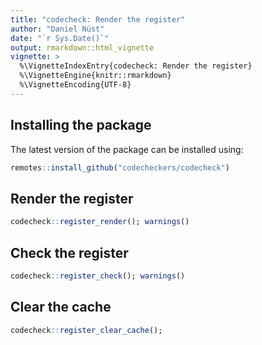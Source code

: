 ```yaml
---
title: "codecheck: Render the register"
author: "Daniel Nüst"
date: "`r Sys.Date()`"
output: rmarkdown::html_vignette
vignette: >
  %\VignetteIndexEntry{codecheck: Render the register}
  %\VignetteEngine{knitr::rmarkdown}
  %\VignetteEncoding{UTF-8}
---
```


## Installing the package

The latest version of the package can be installed using:
```r
remotes::install_github("codecheckers/codecheck")
```

## Render the register

```r
codecheck::register_render(); warnings()
```

## Check the register

```r
codecheck::register_check(); warnings()
```

## Clear the cache

```r
codecheck::register_clear_cache();
```
